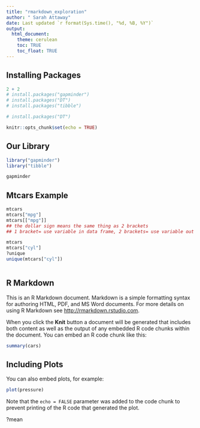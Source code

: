 ```yaml
---
title: "rmarkdown_exploration"
author: " Sarah Attaway"
date: Last updated `r format(Sys.time(), "%d, %B, %Y")`
output: 
  html_document: 
    theme: cerulean
    toc: TRUE
    toc_float: TRUE
---
```

## Installing Packages
```r
2 + 2
# install.packages("gapminder")
# install.packages("DT")
# install.packages("tibble")

# install.packages("DT")
```


```r
knitr::opts_chunk$set(echo = TRUE)
```

## Our Library
```r
library("gapminder")
library("tibble")
```

```r
gapminder
```


## Mtcars Example
```r
mtcars
mtcars["mpg"]
mtcars[["mpg"]]
## the dollar sign means the same thing as 2 brackets
## 1 bracket= use variable in data frame, 2 brackets= use variable out of data frame
```

```r
mtcars
mtcars["cyl"]
?unique
unique(mtcars["cyl"])
```


```r
```


## R Markdown

This is an R Markdown document. Markdown is a simple formatting syntax for authoring HTML, PDF, and MS Word documents. For more details on using R Markdown see <http://rmarkdown.rstudio.com>.

When you click the **Knit** button a document will be generated that includes both content as well as the output of any embedded R code chunks within the document. You can embed an R code chunk like this:

```r
summary(cars)
```

## Including Plots

You can also embed plots, for example:

```r
plot(pressure)
```

Note that the `echo = FALSE` parameter was added to the code chunk to prevent printing of the R code that generated the plot.

?mean

